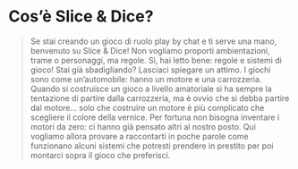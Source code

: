 # Cos’è Slice & Dice?

> Se stai creando un gioco di ruolo play by chat e ti serve una mano, benvenuto su Slice & Dice! Non vogliamo proporti ambientazioni, trame o personaggi, ma regole. Sì, hai letto bene: regole e sistemi di gioco! Stai già sbadigliando? Lasciaci spiegare un attimo. I giochi sono come un’automobile: hanno un motore e una carrozzeria. Quando si costruisce un gioco a livello amatoriale si ha sempre la tentazione di partire dalla carrozzeria, ma è ovvio che si debba partire dal motore… solo che costruire un motore è più complicato che scegliere il colore della vernice. Per fortuna non bisogna inventare i motori da zero: ci hanno già pensato altri al nostro posto. Qui vogliamo allora provare a raccontarti in poche parole come funzionano alcuni sistemi che potresti prendere in prestito per poi montarci sopra il gioco che preferisci.
